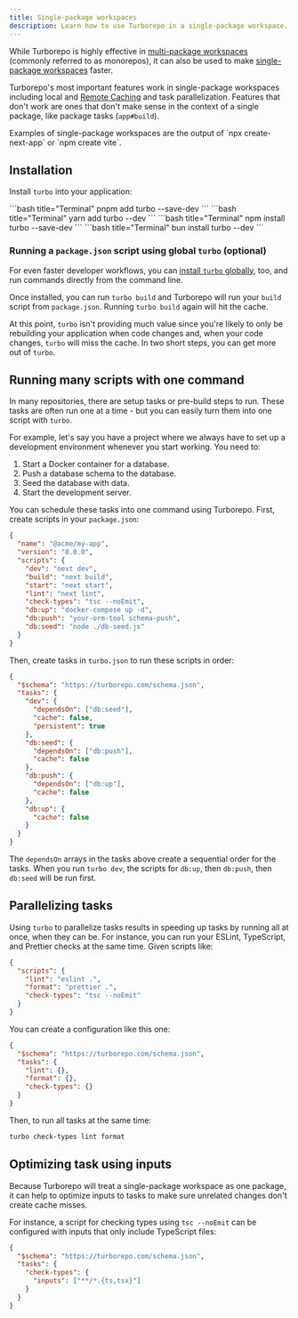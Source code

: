 ```yaml
---
title: Single-package workspaces
description: Learn how to use Turborepo in a single-package workspace.
---
```



While Turborepo is highly effective in [multi-package workspaces](https://vercel.com/docs/vercel-platform/glossary#multi-package-workspace) (commonly referred to as monorepos), it can also be used to make [single-package workspaces](https://vercel.com/docs/vercel-platform/glossary#single-package-workspace) faster.

Turborepo's most important features work in single-package workspaces including local and [Remote Caching](/docs/core-concepts/remote-caching) and task parallelization. Features that don't work are ones that don't make sense in the context of a single package, like package tasks (`app#build`).

<Callout type="good-to-know">
  Examples of single-package workspaces are the output of `npx create-next-app`
  or `npm create vite`.
</Callout>

## Installation

Install `turbo` into your application:

<PackageManagerTabs>

  <Tab value="pnpm">
    ```bash title="Terminal"
    pnpm add turbo --save-dev
    ```

  </Tab>

  <Tab value="yarn">
    ```bash title="Terminal"
    yarn add turbo --dev
    ```

  </Tab>

  <Tab value="npm">
  ```bash title="Terminal"
  npm install turbo --save-dev
  ```

  </Tab>

  <Tab value="bun (Beta)">
    ```bash title="Terminal"
    bun install turbo --dev
    ```

  </Tab>
</PackageManagerTabs>

### Running a `package.json` script using global `turbo` (optional)

For even faster developer workflows, you can [install `turbo` globally](/docs/getting-started/installation#global-installation), too, and run commands directly from the command line.

Once installed, you can run `turbo build` and Turborepo will run your `build` script from `package.json`. Running `turbo build` again will hit the cache.

At this point, `turbo` isn't providing much value since you're likely to only be rebuilding your application when code changes and, when your code changes, `turbo` will miss the cache. In two short steps, you can get more out of `turbo`.

## Running many scripts with one command

In many repositories, there are setup tasks or pre-build steps to run. These tasks are often run one at a time - but you can easily turn them into one script with `turbo`.

For example, let's say you have a project where we always have to set up a development environment whenever you start working. You need to:

1. Start a Docker container for a database.
2. Push a database schema to the database.
3. Seed the database with data.
4. Start the development server.

You can schedule these tasks into one command using Turborepo. First, create scripts in your `package.json`:

```json title="package.json"
{
  "name": "@acme/my-app",
  "version": "0.0.0",
  "scripts": {
    "dev": "next dev",
    "build": "next build",
    "start": "next start",
    "lint": "next lint",
    "check-types": "tsc --noEmit",
    "db:up": "docker-compose up -d",
    "db:push": "your-orm-tool schema-push",
    "db:seed": "node ./db-seed.js"
  }
}
```

Then, create tasks in `turbo.json` to run these scripts in order:

```json title="./turbo.json"
{
  "$schema": "https://turborepo.com/schema.json",
  "tasks": {
    "dev": {
      "dependsOn": ["db:seed"],
      "cache": false,
      "persistent": true
    },
    "db:seed": {
      "dependsOn": ["db:push"],
      "cache": false
    },
    "db:push": {
      "dependsOn": ["db:up"],
      "cache": false
    },
    "db:up": {
      "cache": false
    }
  }
}
```

The `dependsOn` arrays in the tasks above create a sequential order for the tasks. When you run `turbo dev`, the scripts for `db:up`, then `db:push`, then `db:seed` will be run first.

## Parallelizing tasks

Using `turbo` to parallelize tasks results in speeding up tasks by running all at once, when they can be. For instance, you can run your ESLint, TypeScript, and Prettier checks at the same time. Given scripts like:

```json title="./package.json"
{
  "scripts": {
    "lint": "eslint .",
    "format": "prettier .",
    "check-types": "tsc --noEmit"
  }
}
```

You can create a configuration like this one:

```json title="turbo.json"
{
  "$schema": "https://turborepo.com/schema.json",
  "tasks": {
    "lint": {},
    "format": {},
    "check-types": {}
  }
}
```

Then, to run all tasks at the same time:

```bash title="Terminal"
turbo check-types lint format
```

## Optimizing task using inputs

Because Turborepo will treat a single-package workspace as one package, it can help to optimize inputs to tasks to make sure unrelated changes don't create cache misses.

For instance, a script for checking types using `tsc --noEmit` can be configured with inputs that only include TypeScript files:

```json title="./turbo.json"
{
  "$schema": "https://turborepo.com/schema.json",
  "tasks": {
    "check-types": {
      "inputs": ["**/*.{ts,tsx}"]
    }
  }
}
```
